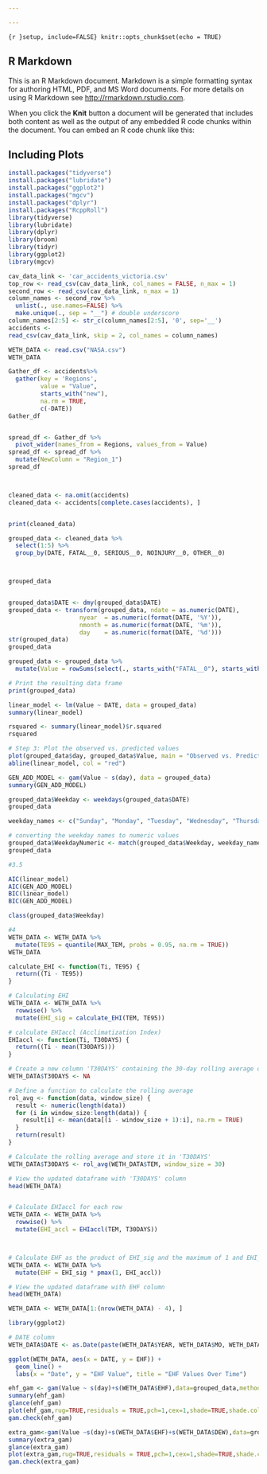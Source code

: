 ---

---

```{r }setup, include=FALSE}
knitr::opts_chunk$set(echo = TRUE)
```

## R Markdown

This is an R Markdown document. Markdown is a simple formatting syntax for authoring HTML, PDF, and MS Word documents. For more details on using R Markdown see <http://rmarkdown.rstudio.com>.

When you click the **Knit** button a document will be generated that includes both content as well as the output of any embedded R code chunks within the document. You can embed an R code chunk like this:

## Including Plots



```{r}
  
install.packages("tidyverse")
install.packages("lubridate")
install.packages("ggplot2")
install.packages("mgcv")
install.packages("dplyr")
install.packages("RcppRoll")
library(tidyverse)
library(lubridate)
library(dplyr)
library(broom)
library(tidyr)
library(ggplot2)
library(mgcv)
```

```{r}
cav_data_link <- 'car_accidents_victoria.csv'
top_row <- read_csv(cav_data_link, col_names = FALSE, n_max = 1)
second_row <- read_csv(cav_data_link, n_max = 1)
column_names <- second_row %>%
  unlist(., use.names=FALSE) %>%
  make.unique(., sep = "__") # double underscore
column_names[2:5] <- str_c(column_names[2:5], '0', sep='__')
accidents <-
read_csv(cav_data_link, skip = 2, col_names = column_names)

WETH_DATA <- read.csv("NASA.csv")
WETH_DATA

```

```{r }
Gather_df <- accidents%>%
  gather(key = 'Regions',
         value = "Value",
         starts_with("new"),
         na.rm = TRUE,
         c(-DATE))
Gather_df


spread_df <- Gather_df %>%
  pivot_wider(names_from = Regions, values_from = Value)
spread_df <- spread_df %>%
  mutate(NewColumn = "Region_1")
spread_df



cleaned_data <- na.omit(accidents)
cleaned_data <- accidents[complete.cases(accidents), ]


print(cleaned_data)
```

```{r }
grouped_data <- cleaned_data %>%
  select(1:5) %>%
  group_by(DATE, FATAL__0, SERIOUS__0, NOINJURY__0, OTHER__0)



grouped_data


grouped_data$DATE <- dmy(grouped_data$DATE)
grouped_data <- transform(grouped_data, ndate = as.numeric(DATE),
                    nyear  = as.numeric(format(DATE, '%Y')),
                    nmonth = as.numeric(format(DATE, '%m')),
                    day    = as.numeric(format(DATE, '%d')))
str(grouped_data)
grouped_data

grouped_data <- grouped_data %>%
  mutate(Value = rowSums(select(., starts_with("FATAL__0"), starts_with("SERIOUS__0"), starts_with("NOINJURY__0"), starts_with("OTHER__0"))))

# Print the resulting data frame
print(grouped_data)
```


```{r }
linear_model <- lm(Value ~ DATE, data = grouped_data)
summary(linear_model)
```

```{r }
rsquared <- summary(linear_model)$r.squared
rsquared
```


```{r }
# Step 3: Plot the observed vs. predicted values
plot(grouped_data$day, grouped_data$Value, main = "Observed vs. Predicted Values")
abline(linear_model, col = "red")
```

```{r }
GEN_ADD_MODEL <- gam(Value ~ s(day), data = grouped_data)
summary(GEN_ADD_MODEL)

grouped_data$Weekday <- weekdays(grouped_data$DATE)
grouped_data

weekday_names <- c("Sunday", "Monday", "Tuesday", "Wednesday", "Thursday", "Friday", "Saturday")
```

```{r }
# converting the weekday names to numeric values
grouped_data$WeekdayNumeric <- match(grouped_data$Weekday, weekday_names)
grouped_data
```

```{r }
#3.5

AIC(linear_model)
AIC(GEN_ADD_MODEL)
BIC(linear_model)
BIC(GEN_ADD_MODEL)
```

```{r }
class(grouped_data$Weekday)

```

```{r }
#4
WETH_DATA <- WETH_DATA %>%
  mutate(TE95 = quantile(MAX_TEM, probs = 0.95, na.rm = TRUE))
WETH_DATA

calculate_EHI <- function(Ti, TE95) {
  return((Ti - TE95))
}
```


```{r }
# Calculating EHI
WETH_DATA <- WETH_DATA %>%
  rowwise() %>%
  mutate(EHI_sig = calculate_EHI(TEM, TE95))
```

```{r }
# calculate EHIaccl (Acclimatization Index)
EHIaccl <- function(Ti, T30DAYS) {
  return((Ti - mean(T30DAYS)))
}

```



```{r }
# Create a new column 'T30DAYS' containing the 30-day rolling average of 'TEMP'
WETH_DATA$T30DAYS <- NA  

# Define a function to calculate the rolling average
rol_avg <- function(data, window_size) {
  result <- numeric(length(data))
  for (i in window_size:length(data)) {
    result[i] <- mean(data[(i - window_size + 1):i], na.rm = TRUE)
  }
  return(result)
}

# Calculate the rolling average and store it in 'T30DAYS'
WETH_DATA$T30DAYS <- rol_avg(WETH_DATA$TEM, window_size = 30)

# View the updated dataframe with 'T30DAYS' column
head(WETH_DATA)


# Calculate EHIaccl for each row
WETH_DATA <- WETH_DATA %>%
  rowwise() %>%
  mutate(EHI_accl = EHIaccl(TEM, T30DAYS))



# Calculate EHF as the product of EHI_sig and the maximum of 1 and EHI_accl
WETH_DATA <- WETH_DATA %>%
  mutate(EHF = EHI_sig * pmax(1, EHI_accl))

# View the updated dataframe with EHF column
head(WETH_DATA)
```

```{r }
WETH_DATA <- WETH_DATA[1:(nrow(WETH_DATA) - 4), ]

```

```{r }
library(ggplot2)

# DATE column
WETH_DATA$DATE <- as.Date(paste(WETH_DATA$YEAR, WETH_DATA$MO, WETH_DATA$DY, sep = "-"))

ggplot(WETH_DATA, aes(x = DATE, y = EHF)) +
  geom_line() +
  labs(x = "Date", y = "EHF Value", title = "EHF Values Over Time")


```


```{r }
ehf_gam <- gam(Value ~ s(day)+s(WETH_DATA$EHF),data=grouped_data,method="REML")
summary(ehf_gam)
glance(ehf_gam)
plot(ehf_gam,rug=TRUE,residuals = TRUE,pch=1,cex=1,shade=TRUE,shade.col="steelblue")
gam.check(ehf_gam)
```

```{r }
extra_gam<-gam(Value ~s(day)+s(WETH_DATA$EHF)+s(WETH_DATA$DEW),data=grouped_data,method="REML")
summary(extra_gam)
glance(extra_gam)
plot(extra_gam,rug=TRUE,residuals = TRUE,pch=1,cex=1,shade=TRUE,shade.col="steelblue")
gam.check(extra_gam)
```
